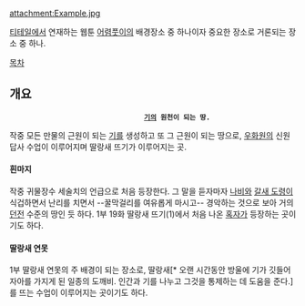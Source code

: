 attachment:Example.jpg

[[티테일]]에서 연재하는 웹툰 [[어렴풋이]]의 배경장소 중 하나이자 중요한 장소로 거론되는 장소 중 하나.

[[목차]]
== 개요 ==
                                  '''[[기]]의 원천이 되는 땅.'''

작중 모든 만물의 근원이 되는 [[기]]를 생성하고 또 그 근원이 되는 땅으로, [[우화원]]의 신원 답사 수업이 이루어지며 딸랑새 뜨기가 이루어지는 곳.

==== 흰마지 ====
작중 귀물장수 세술치의 언급으로 처음 등장한다. 그 말을 듣자마자 [[나비(어렴풋이)|나비]]와 [[갈새 도령]]이 식겁하면서 난리를 치면서 --꿀막걸리를 여유롭게 마시고-- 경악하는 것으로 보아 거의 [[던전]] 수준의 땅인 듯 하다. 1부 19화 딸랑새 뜨기(1)에서 처음 나온 [[흰색 머리의 한 남자|혹자]]가 등장하는 곳이기도 하다.

==== 딸랑새 연못 ====
1부 딸랑새 연못의 주 배경이 되는 장소로, 딸랑새[* 오랜 시간동안 방울에 기가 깃들어 자아를 가지게 된 일종의 도깨비. 인간과 기를 나누고 그것을 통제하는 데 도움을 준다.] 를 뜨는 수업이 이루어지는 곳이기도 하다.

